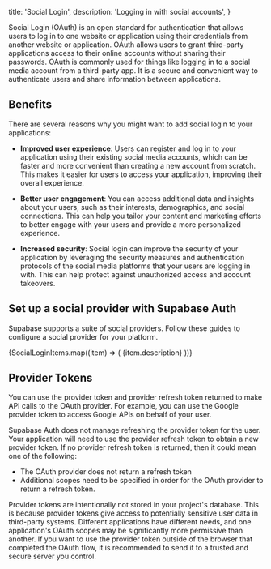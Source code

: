 
  title: 'Social Login',
  description: 'Logging in with social accounts',
}

Social Login (OAuth) is an open standard for authentication that allows users to log in to one website or application using their credentials from another website or application. OAuth allows users to grant third-party applications access to their online accounts without sharing their passwords.
OAuth is commonly used for things like logging in to a social media account from a third-party app. It is a secure and convenient way to authenticate users and share information between applications.

## Benefits

There are several reasons why you might want to add social login to your applications:

- **Improved user experience**: Users can register and log in to your application using their existing social media accounts, which can be faster and more convenient than creating a new account from scratch. This makes it easier for users to access your application, improving their overall experience.

- **Better user engagement**: You can access additional data and insights about your users, such as their interests, demographics, and social connections. This can help you tailor your content and marketing efforts to better engage with your users and provide a more personalized experience.

- **Increased security**: Social login can improve the security of your application by leveraging the security measures and authentication protocols of the social media platforms that your users are logging in with. This can help protect against unauthorized access and account takeovers.

## Set up a social provider with Supabase Auth

Supabase supports a suite of social providers. Follow these guides to configure a social provider for your platform.

<div className="grid grid-cols-12 gap-10 not-prose py-8">
  {SocialLoginItems.map((item) => (
    <Link href={`${item.url}`} key={item.name} passHref className="col-span-6 lg:col-span-4 xl:col-span-3">
      <IconPanel
        title={item.name}
        span="col-span-6"
        icon={item.icon}
        isDarkMode={item.isDarkMode}
        hasLightIcon={item.hasLightIcon}
      >
        {item.description}
      </IconPanel>
    </Link>
))}

</div>

## Provider Tokens
  
You can use the provider token and provider refresh token returned to make API calls to the OAuth provider. For example, you can use the Google provider token to access Google APIs on behalf of your user. 

Supabase Auth does not manage refreshing the provider token for the user. Your application will need to use the provider refresh token to obtain a new provider token. If no provider refresh token is returned, then it could mean one of the following:
- The OAuth provider does not return a refresh token
- Additional scopes need to be specified in order for the OAuth provider to return a refresh token.
  
Provider tokens are intentionally not stored in your project's database. This is because provider tokens give access to potentially sensitive user data in third-party systems. Different applications have different needs, and one application's OAuth scopes may be significantly more permissive than another. If you want to use the provider token outside of the browser that completed the OAuth flow, it is recommended to send it to a trusted and secure server you control.



